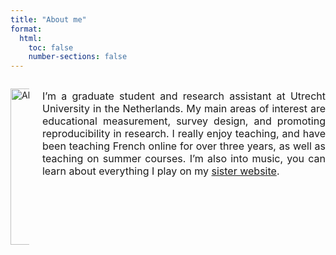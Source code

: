 ```yaml
---
title: "About me"
format:
  html:
    toc: false
    number-sections: false
---
```


::: {.columns}
  
::: {.column width="40%"}
  
<!-- Profile Image -->
<img src="images/Aboutme.jpg" alt="About me Picture" style="width: 250px">
  
:::
  
::: {.column width="60%" style="font-size: 1rem; text-align: justify;"}
  
I'm a graduate student and research assistant at Utrecht University in the Netherlands. My main areas of interest are educational measurement, survey design, and promoting reproducibility in research. I really enjoy teaching, and have been teaching French online for over three years, as well as teaching on summer courses. I'm also into music, you can learn about everything I play on my [sister website](https://www.adam-maghout.co.uk/){target="_blank"}.
  
:::
  
:::